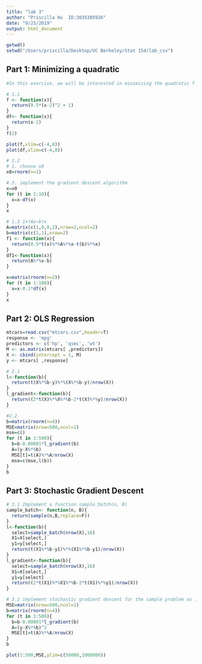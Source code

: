 ```yaml
---
title: "lab 3"
author: "Priscilla Hu  ID:3035385926"
date: "9/23/2019"
output: html_document
---
```


```r
getwd()
setwd("/Users/priscilla/Desktop/UC Berkeley/Stat 154/lab_csv")
```


## Part 1: Minimizing a quadratic

```r
#In this exercise, we will be interested in minimizing the quadratic f (x) = 0.5*(x − 2)^2 + 1 using gradient descent.

# 1.1
f <- function(x){
  return(0.5*(x-2)^2 + 1)
}
df<- function(x){
  return(x-2)
}
f(2)

plot(f,xlim=c(-4,8))
plot(df,xlim=c(-4,8))
```

```r
# 1.2 
# 1. choose x0
x0=rnorm(n=1)

# 2. implement the gradient descent algorithm
x=x0
for (t in 1:10){
  x=x-df(x)
}
x
```


```r
# 1.3 1x⊤Ax−b⊤x
A=matrix(c(1,0,0,2),nrow=2,ncol=2)
b=matrix(c(1,1),nrow=2)
f1 <- function(x){
  return(0.5*t(x)%*%A%*%x-t(b)%*%x)
}
df1<-function(x){
  return(A%*%x-b)
}

x=matrix(rnorm(n=2))
for (t in 1:100){
  x=x-0.1*df(x)
}
x
```


## Part 2: OLS Regression

```r
mtcars=read.csv("mtcars.csv",header=T)
response <- 'mpg'
predictors <- c('hp', 'qsec', 'wt')
M <- as.matrix(mtcars[ ,predictors])
X <- cbind(intercept = 1, M)
y <- mtcars[ ,response]

```

```r
# 2.1
l<-function(b){
  return(t(X%*%b-y)%*%(X%*%b-y)/nrow(X))
}
l_gradient<-function(b){
  return((2*t(X)%*%X%*%b-2*t(X)%*%y)/nrow(X))
}
```

```r
#2.2
b=matrix(rnorm(n=4))
MSE=matrix(nrow=500,ncol=1)
mse=c()
for (t in 1:500){
  b=b-0.00001*l_gradient(b)
  A=(y-X%*%b)
  MSE[t]=t(A)%*%A/nrow(X)
  mse=c(mse,l(b))
}
b
```


## Part 3: Stochastic Gradient Descent

```r
# 3.1 Implement a function sample_batch(n, B)
sample_batch<- function(n, B){
  return(sample(n,B,replace=F))
}
l<-function(b){
  select=sample_batch(nrow(X),16)
  X1=X[select,]
  y1=y[select,]
  return(t(X1%*%b-y1)%*%(X1%*%b-y1)/nrow(X))
}
l_gradient<-function(b){
  select=sample_batch(nrow(X),16)
  X1=X[select,]
  y1=y[select]
  return((2*t(X1)%*%X1%*%b-2*t(X1)%*%y1)/nrow(X))
}
```
```r
# 3.2 implement stochastic gradient descent for the sample problem as in Part 2
MSE=matrix(nrow=500,ncol=1)
b=matrix(rnorm(n=4))
for (t in 1:500){
  b=b-0.00001*l_gradient(b)
  A=(y-X%*%b)^2
  MSE[t]=t(A)%*%A/nrow(X)
}
b
```

```r
plot(1:500,MSE,ylim=c(50000,1000000))
```

